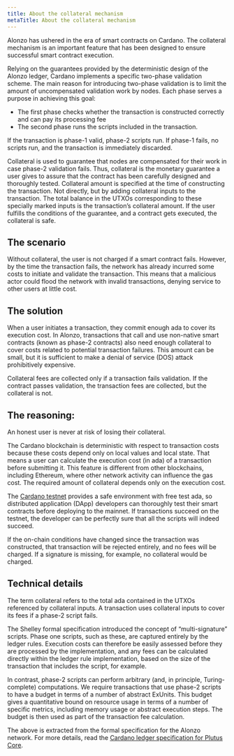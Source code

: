 ```yaml
---
title: About the collateral mechanism
metaTitle: About the collateral mechanism
---
```


Alonzo has ushered in the era of smart contracts on Cardano. The collateral mechanism is an important feature that has been designed to ensure successful smart contract execution. 

Relying on the guarantees provided by the deterministic design of the Alonzo ledger, Cardano  implements a specific two-phase validation scheme. The main reason for introducing two-phase validation is to limit the amount of uncompensated validation work by nodes. Each phase serves a purpose in achieving this goal:

- The first phase checks whether the transaction is constructed correctly and can pay its processing fee
- The second phase runs the scripts included in the transaction. 

If the transaction is phase-1 valid, phase-2 scripts run. If phase-1 fails, no scripts run, and the transaction is immediately discarded.

Collateral is used to guarantee that nodes are compensated for their work in case phase-2 validation fails. Thus, collateral is the monetary guarantee a user gives to assure that the contract has been carefully designed and thoroughly tested. Collateral amount is specified at the time of constructing the transaction. Not directly, but by adding collateral inputs to the transaction. The total balance in the UTXOs corresponding to these specially marked inputs is the transaction’s collateral amount. If the user fulfills the conditions of the guarantee, and a contract gets executed, the collateral is safe.

## The scenario
Without collateral, the user is not charged if a smart contract fails. However, by the time the transaction fails, the network has already incurred some costs to initiate and validate the transaction. This means that a malicious actor could flood the network with invalid transactions, denying service to other users at little cost.

## The solution
When a user initiates a transaction, they commit enough ada to cover its execution cost. In Alonzo, transactions that call and use non-native smart contracts (known as phase-2 contracts) also need enough collateral to cover costs related to potential transaction failures. This amount can be small, but it is sufficient to make a denial of service (DOS) attack prohibitively expensive. 

Collateral fees are collected only if a transaction fails validation. If the contract passes validation, the transaction fees are collected, but the collateral is not.

## The reasoning:
An honest user is never at risk of losing their collateral.

The Cardano blockchain is deterministic with respect to transaction costs because these costs depend only on local values and local state. That means a user can calculate the execution cost (in ada) of a transaction before submitting it. This feature is different from other blockchains, including Ethereum, where other network activity can influence the gas cost. The required amount of collateral depends only on the execution cost.

The [Cardano testnet](https://testnets.cardano.org/en/testnets/cardano/overview/) provides a safe environment with free test ada, so distributed application (DApp) developers can thoroughly test their smart contracts before deploying to the mainnet. If transactions succeed on the testnet, the developer can be perfectly sure that all the scripts will indeed succeed.

If the on-chain conditions have changed since the transaction was constructed, that transaction will be rejected entirely, and no fees will be charged. If a signature is missing, for example, no collateral would be charged.

## Technical details

The term collateral refers to the total ada contained in the UTXOs referenced by collateral inputs. A transaction uses collateral inputs to cover its fees if a phase-2 script fails. 

The Shelley formal specification introduced the concept of “multi-signature” scripts. Phase one
scripts, such as these, are captured entirely by the ledger rules. Execution costs can therefore be easily assessed before they are processed by the implementation, and any fees can be calculated directly within the ledger rule implementation, based on the size of the transaction that includes the script, for example.

In contrast, phase-2 scripts can perform arbitrary (and, in principle, Turing-complete) computations. We require transactions that use phase-2 scripts to have a budget in terms of a number of abstract ExUnits. This budget gives a quantitative bound on resource usage in terms of a number of specific metrics, including memory usage or abstract execution steps. The budget is then used as part of the transaction fee calculation.

The above is extracted from the formal specification for the Alonzo network. For more details, read the [Cardano ledger specification for Plutus Core](https://www.google.com/url?q=https://hydra.iohk.io/build/7172824/download/1/alonzo-changes.pdf&sa=D&source=editors&ust=1631287783465000&usg=AOvVaw09WTwSfKshbLCGW7dyup62).
